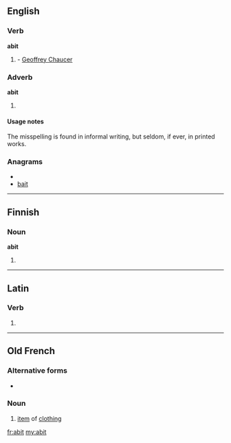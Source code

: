 ==English==

===Verb===
'''abit'''

# {{obsolete}} {{third-person singular of|abide}} - [[w:Geoffrey Chaucer|Geoffrey Chaucer]]

===Adverb===
'''abit'''

# {{misspelling of|a bit}}

====Usage notes====
The misspelling is found in informal writing, but seldom, if ever, in printed works.

===Anagrams===
* {{alphagram|abit}}
* [[bait#English|bait]]

----

==Finnish==

===Noun===
'''abit'''

# {{plural of|abi|lang=fi}}

----

==Latin==

===Verb===
{{la-verb-form|abit}}

# {{conjugation of|[[abeo#Latin|abeō]]||3|s|pres|act|ind}}

----

==Old French==

===Alternative forms===
* {{l|fro|habit}}

===Noun===
{{fro-noun|m|abiz|abiz}}

# [[item]] of [[clothing]]

[[fr:abit]]
[[my:abit]]